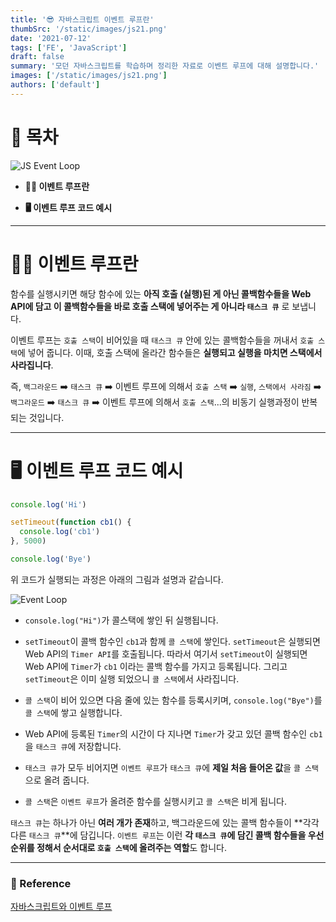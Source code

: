 ```yaml
---
title: '😎 자바스크립트 이벤트 루프란'
thumbSrc: '/static/images/js21.png'
date: '2021-07-12'
tags: ['FE', 'JavaScript']
draft: false
summary: '모던 자바스크립트를 학습하며 정리한 자료로 이벤트 루프에 대해 설명합니다.'
images: ['/static/images/js21.png']
authors: ['default']
---
```


# 📌 목차

![JS Event Loop](/static/images/js21.png)

- **💁🏻 이벤트 루프란**

- **🖥️ 이벤트 루프 코드 예시**

---

# 💁🏻 이벤트 루프란

함수를 실행시키면 해당 함수에 있는 **아직 호출 (실행)된 게 아닌 콜백함수들을 Web API에 담고 이 콜백함수들을 바로 호출 스택에 넣어주는 게 아니라 `태스크 큐`** 로 보냅니다.

이벤트 루프는 `호출 스택`이 비어있을 때 `태스크 큐` 안에 있는 콜백함수들을 꺼내서 `호출 스택`에 넣어 줍니다. 이때, 호출 스택에 올라간 함수들은 **실행되고 실행을 마치면 스택에서 사라집니다**.

즉, `백그라운드` ➡️ `태스크 큐` ➡️ 이벤트 루프에 의해서 `호출 스택` ➡️ `실행`, `스택에서 사라짐` ➡️ `백그라운드` ➡️ `태스크 큐` ➡️ 이벤트 루프에 의해서 `호출 스택`...의 비동기 실행과정이 반복되는 것입니다.

---

# 🖥️ 이벤트 루프 코드 예시

```javascript
console.log('Hi')

setTimeout(function cb1() {
  console.log('cb1')
}, 5000)

console.log('Bye')
```

위 코드가 실행되는 과정은 아래의 그림과 설명과 같습니다.

![Event Loop](/static/images/event-loop1.png)

- `console.log("Hi")`가 콜스택에 쌓인 뒤 실행됩니다.

- `setTimeout`이 콜백 함수인 `cb1`과 함께 `콜 스택`에 쌓인다. `setTimeout`은 실행되면 Web API의 `Timer API`를 호출됩니다. 따라서 여기서 `setTimeout`이 실행되면 Web API에 `Timer`가 `cb1` 이라는 콜백 함수를 가지고 등록됩니다. 그리고 `setTimeout`은 이미 실행 되었으니 `콜 스택`에서 사라집니다.

- `콜 스택`이 비어 있으면 다음 줄에 있는 함수를 등록시키며, `console.log("Bye")`를 `콜 스택`에 쌓고 실행합니다.

- Web API에 등록된 `Timer`의 시간이 다 지나면 `Timer`가 갖고 있던 콜백 함수인 `cb1`을 `태스크 큐`에 저장합니다.

- `태스크 큐`가 모두 비어지면 `이벤트 루프`가 `태스크 큐`에 **제일 처음 들어온 값**을 `콜 스택`으로 올려 줍니다.

- `콜 스택`은 `이벤트 루프`가 올려준 함수를 실행시키고 `콜 스택`은 비게 됩니다.

`태스크 큐`는 하나가 아닌 **여러 개가 존재**하고, 백그라운드에 있는 콜백 함수들이 **각각 다른 `태스크 큐`**에 담깁니다. `이벤트 루프`는 이런 **각 `태스크 큐`에 담긴 콜백 함수들을 우선 순위를 정해서 순서대로 `호출 스택`에 올려주는 역할**도 합니다.

---

### 🔗 Reference

[자바스크립트와 이벤트 루프](https://meetup.toast.com/posts/89)
